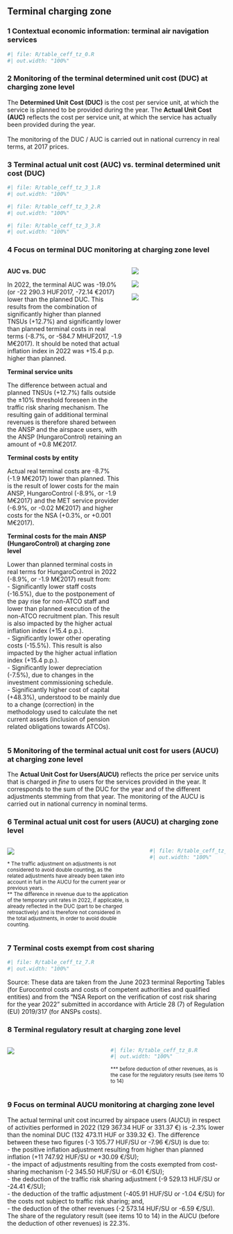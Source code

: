## Terminal charging zone 
### 1 Contextual economic information: terminal air navigation services

```r
#| file: R/table_ceff_tz_0.R
#| out.width: "100%"
```  


### 2 Monitoring of the terminal determined unit cost (DUC) at charging zone level
  The **Determined Unit Cost (DUC)** is the cost per service unit, at which the service is planned to be provided during the year. The **Actual Unit Cost (AUC)** reflects the cost per service unit, at which the service has actually been provided during the year.<br/><br/>The monitoring of the DUC / AUC is carried out in national currency in real terms, at 2017 prices.

### 3 Terminal actual unit cost (AUC) vs. terminal determined unit cost (DUC)

```r
#| file: R/table_ceff_tz_3_1.R
#| out.width: "100%"
```  
```r
#| file: R/table_ceff_tz_3_2.R
#| out.width: "100%"
```
```r
#| file: R/table_ceff_tz_3_3.R
#| out.width: "100%"
```  



### 4 Focus on terminal DUC monitoring at charging zone level
  
:::: {.columns}
  
::: {.column width="55%"}
  
<p style="margin-bottom: 0rem;">**AUC vs. DUC**</p>

In 2022, the terminal AUC was -19.0% (or -22 290.3 HUF2017, -72.14 €2017) lower than the planned DUC. This results from the combination of significantly higher than planned TNSUs (+12.7%) and significantly lower than planned terminal costs in real terms (-8.7%, or -584.7 MHUF2017, -1.9 M€2017). It should be noted that actual inflation index in 2022 was +15.4 p.p. higher than planned.

<p style="margin-bottom: 0rem;">**Terminal service units**</p>

The difference between actual and planned TNSUs (+12.7%) falls outside the ±10% threshold foreseen in the traffic risk sharing mechanism. The resulting gain of additional terminal revenues is therefore shared between the ANSP and the airspace users, with the ANSP (HungaroControl) retaining an amount of +0.8 M€2017.

<p style="margin-bottom: 0rem;">**Terminal costs by entity**</p>

Actual real terminal costs are -8.7% (-1.9 M€2017) lower than planned. This is the result of lower costs for the main ANSP, HungaroControl (-8.9%, or -1.9 M€2017) and the MET service provider (-6.9%, or -0.02 M€2017) and higher costs for the NSA (+0.3%, or +0.001 M€2017).

<p style="margin-bottom: 0rem;">**Terminal costs for the main ANSP (HungaroControl) at charging zone level**</p>

Lower than planned terminal costs in real terms for HungaroControl in 2022 (-8.9%, or -1.9 M€2017) result from:<br/>- Significantly lower staff costs (-16.5%), due to the postponement of the pay rise for non-ATCO staff and lower than planned execution of the non-ATCO recruitment plan. This result is also impacted by the higher actual inflation index (+15.4 p.p.).<br/>- Significantly lower other operating costs (-15.5%). This result is also impacted by the higher actual inflation index (+15.4 p.p.).<br/>- Significantly lower depreciation (-7.5%), due to changes in the investment commissioning schedule. <br/>- Significantly higher cost of capital (+48.3%), understood to be mainly due to a change (correction) in the methodology used to calculate the net current assets (inclusion of pension related obligations towards ATCOs).

:::
  
::: {.column width="45%"}
![](images/2022/Hungary/5_TRM_3.png)

![](images/2022/Hungary/5_TRM_1.png)


![](images/2022/Hungary/5_TRM_2.png)
:::
  
::::



### 5 Monitoring of the terminal actual unit cost for users (AUCU) at charging zone level
The **Actual Unit Cost for Users(AUCU)** reflects the price per service units that is charged *in fine* to users for the services provided in the year. It corresponds to the sum of the DUC for the year and of the different adjustments stemming from that year.
The monitoring of the AUCU is carried out in national currency in nominal terms.


### 6 Terminal actual unit cost for users (AUCU) at charging zone level
  
:::: {.columns}
  
::: {.column width="61%"}

![](images/2022/Hungary/6_TRM_1.png)

<small>* The traffic adjustment on adjustments is not considered to avoid double counting, as the related adjustments have already been taken into account in full in the AUCU for the current year or previous years.</small><br><small>** The difference in revenue due to the application of the temporary unit rates in 2022, if applicable, is already reflected in the DUC (part to be charged retroactively) and is therefore not considered in the total adjustments, in order to avoid double counting.</small>

:::

::: {.column width="1%"}
:::

::: {.column width="38%"}

```r
#| file: R/table_ceff_tz_6.R
#| out.width: "100%"
```  
:::

::::


### 7 Terminal costs exempt from cost sharing

```r
#| file: R/table_ceff_tz_7.R
#| out.width: "100%"
```  
Source: These data are taken from the June 2023 terminal Reporting Tables (for Eurocontrol costs and costs of competent authorities and qualified entities) and from the “NSA Report on the verification of cost risk sharing for the year 2022” submitted in accordance with Article 28 (7) of Regulation (EU) 2019/317 (for ANSPs costs).										



### 8 Terminal regulatory result at charging zone level

:::: {.columns}
  
::: {.column width="45%"}

![](images/2022/Hungary/6_TRM_2.png)

:::

::: {.column width="55%"}

```r
#| file: R/table_ceff_tz_8.R
#| out.width: "100%"
```

<small>*** before deduction of other revenues, as is the case for the regulatory results (see items 10 to 14)</small>
:::

::::


### 9 Focus on terminal AUCU monitoring at charging zone level
The actual terminal unit cost incurred by airspace users (AUCU) in respect of activities performed in 2022 (129 367.34 HUF or 331.37 €) is -2.3% lower than the nominal DUC (132 473.11 HUF or 339.32 €). The difference between these two figures (-3 105.77 HUF/SU or -7.96 €/SU) is due to:<br/>- the positive inflation adjustment resulting from higher than planned inflation (+11 747.92 HUF/SU or +30.09 €/SU);<br/>- the impact of adjustments resulting from the costs exempted from cost-sharing mechanism (-2 345.50 HUF/SU or -6.01 €/SU);<br/>- the deduction of the traffic risk sharing adjustment (-9 529.13 HUF/SU or -24.41 €/SU);<br/>- the deduction of the traffic adjustment (-405.91 HUF/SU or -1.04 €/SU) for the costs not subject to traffic risk sharing; and,<br/>- the deduction of the other revenues (-2 573.14 HUF/SU or -6.59 €/SU).<br/>The share of the regulatory result (see items 10 to 14) in the AUCU (before the deduction of other revenues) is 22.3%.